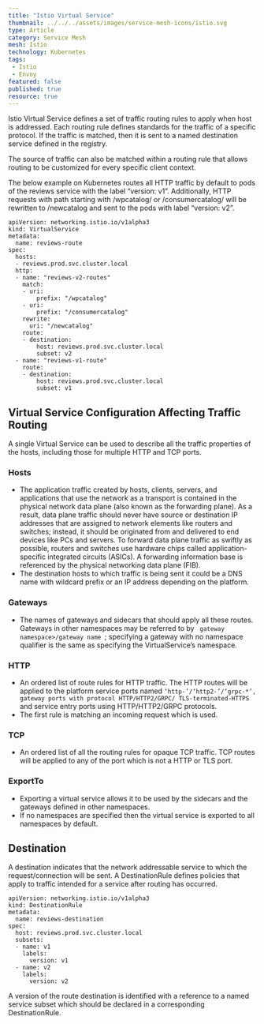 ```yaml
---
title: "Istio Virtual Service"
thumbnail: ../../../assets/images/service-mesh-icons/istio.svg
type: Article
category: Service Mesh
mesh: Istio
technology: Kubernetes
tags:
 - Istio
 - Envoy
featured: false
published: true
resource: true
---
```



<ResourcesWrapper>

<p>
  Istio Virtual Service defines a set of traffic routing rules to apply when host is addressed. Each routing rule defines standards for the traffic of a specific protocol. If the traffic is matched, then it is sent to a named destination service defined in the registry.
</p>

<p>
  The source of traffic can also be matched within a routing rule that allows routing to be customized for every specific client context.
</p>  

<div class="fact-left">
<p>
  The below example on Kubernetes routes all HTTP traffic by default to pods of the reviews service with the label “version: v1”. Additionally, HTTP requests with path starting with /wpcatalog/ or /consumercatalog/ will be rewritten to /newcatalog and sent to the pods with label “version: v2”.
</p>
</div>

```
apiVersion: networking.istio.io/v1alpha3
kind: VirtualService
metadata:
  name: reviews-route
spec:
  hosts:
  - reviews.prod.svc.cluster.local
  http:
  - name: "reviews-v2-routes"
    match:
    - uri:
        prefix: "/wpcatalog"
    - uri:
        prefix: "/consumercatalog"
    rewrite:
      uri: "/newcatalog"
    route:
    - destination:
        host: reviews.prod.svc.cluster.local
        subset: v2
  - name: "reviews-v1-route"
    route:
    - destination:
        host: reviews.prod.svc.cluster.local
        subset: v1

```
<h2>Virtual Service Configuration Affecting Traffic Routing </h2>

<p>A single Virtual Service can be used to describe all the traffic properties of the hosts, including those for multiple HTTP and TCP ports.</p>

<div>
  <h3>Hosts</h3>
  <ul>
    <li>
      The application traffic created by hosts, clients, servers, and applications that use the network as a transport is contained in the physical network data plane (also known as the forwarding plane). 
      As a result, data plane traffic should never have source or destination IP addresses that are assigned to network elements like routers and switches; instead, it should be originated from and delivered to end devices like PCs and servers. To forward data plane traffic as swiftly as possible, routers and switches use hardware chips called application-specific integrated circuits (ASICs). A forwarding information base is referenced by the physical networking data plane (FIB). 
    </li>
    <li>
      The destination hosts to which traffic is being sent it could be a DNS name with wildcard prefix or an IP address depending on the platform.
    </li>
  </ul>
</div>

<div>
  <h3>Gateways</h3>
  <ul>
    <li>
      The names of gateways and sidecars that should apply all these routes. Gateways in other namespaces may be referred to by <code> gateway namespace>/gateway name </code>; specifying a gateway with no namespace qualifier is the same as specifying the VirtualService’s namespace.
    </li>
  </ul>
</div>

<div>
  <h3>HTTP</h3>
  <ul>
    <li>
      An ordered list of route rules for HTTP traffic. The HTTP routes will be applied to the platform service ports named <code>‘http-’/‘http2-’/‘grpc-*’, gateway ports with protocol HTTP/HTTP2/GRPC/ TLS-terminated-HTTPS </code> and service entry ports using HTTP/HTTP2/GRPC protocols.
    </li>
    <li>
      The first rule is matching an incoming request which is used.
    </li>
  </ul>
</div>

<div>
  <h3>TCP</h3>
  <ul>
    <li>  	
      An ordered list of all the routing rules for opaque TCP traffic. TCP routes will be applied to any of the port which is not a HTTP or TLS port. 
    </li>
  </ul>
</div>

<div>
  <h3>ExportTo</h3>
  <ul>
    <li>  	
      Exporting a virtual service allows it to be used by the sidecars and the gateways defined in other namespaces. 
    </li>
    <li>  	
      If no namespaces are specified then the virtual service is exported to all namespaces by default.
    </li>
  </ul>
</div>

<h2>
  Destination
</h2>

<p>
  A destination indicates that the network addressable service to which the request/connection will be sent. A DestinationRule defines policies that apply to traffic intended for a service after routing has occurred.
</p>

```
apiVersion: networking.istio.io/v1alpha3
kind: DestinationRule
metadata:
  name: reviews-destination
spec:
  host: reviews.prod.svc.cluster.local
  subsets:
  - name: v1
    labels:
      version: v1
  - name: v2
    labels:
      version: v2

```
<div class="fact-left">
<p>A version of the route destination is identified with a reference to a named service subset which should be declared in a corresponding DestinationRule.</p>
</div>

</ResourcesWrapper>
